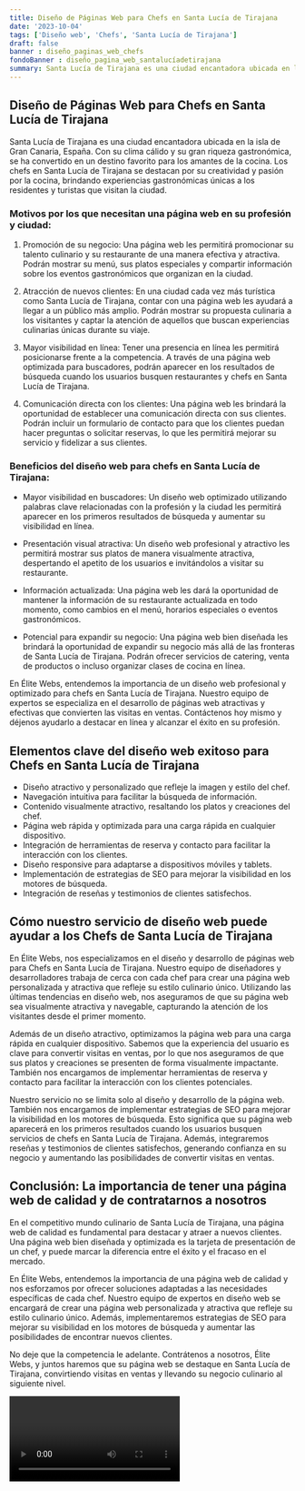 ```yaml
---
title: Diseño de Páginas Web para Chefs en Santa Lucía de Tirajana
date: '2023-10-04'
tags: ['Diseño web', 'Chefs', 'Santa Lucía de Tirajana']
draft: false
banner : diseño_paginas_web_chefs
fondoBanner : diseño_pagina_web_santalucíadetirajana
summary: Santa Lucía de Tirajana es una ciudad encantadora ubicada en la isla de Gran Canaria, España. Con su clima cálido y su gran riqueza gastronómica, se ha convertido en un destino favorito para los amantes de la cocina. Los chefs en Santa Lucía de Tirajana se destacan por su creatividad y pasión por la cocina, brindando experiencias gastronómicas únicas a los residentes y turistas que visitan la ciudad.
---
```


## Diseño de Páginas Web para Chefs en Santa Lucía de Tirajana

Santa Lucía de Tirajana es una ciudad encantadora ubicada en la isla de Gran Canaria, España. Con su clima cálido y su gran riqueza gastronómica, se ha convertido en un destino favorito para los amantes de la cocina. Los chefs en Santa Lucía de Tirajana se destacan por su creatividad y pasión por la cocina, brindando experiencias gastronómicas únicas a los residentes y turistas que visitan la ciudad.

### Motivos por los que necesitan una página web en su profesión y ciudad:

1. Promoción de su negocio: Una página web les permitirá promocionar su talento culinario y su restaurante de una manera efectiva y atractiva. Podrán mostrar su menú, sus platos especiales y compartir información sobre los eventos gastronómicos que organizan en la ciudad.

2. Atracción de nuevos clientes: En una ciudad cada vez más turística como Santa Lucía de Tirajana, contar con una página web les ayudará a llegar a un público más amplio. Podrán mostrar su propuesta culinaria a los visitantes y captar la atención de aquellos que buscan experiencias culinarias únicas durante su viaje.

3. Mayor visibilidad en línea: Tener una presencia en línea les permitirá posicionarse frente a la competencia. A través de una página web optimizada para buscadores, podrán aparecer en los resultados de búsqueda cuando los usuarios busquen restaurantes y chefs en Santa Lucía de Tirajana.

4. Comunicación directa con los clientes: Una página web les brindará la oportunidad de establecer una comunicación directa con sus clientes. Podrán incluir un formulario de contacto para que los clientes puedan hacer preguntas o solicitar reservas, lo que les permitirá mejorar su servicio y fidelizar a sus clientes.

### Beneficios del diseño web para chefs en Santa Lucía de Tirajana:

- Mayor visibilidad en buscadores: Un diseño web optimizado utilizando palabras clave relacionadas con la profesión y la ciudad les permitirá aparecer en los primeros resultados de búsqueda y aumentar su visibilidad en línea.

- Presentación visual atractiva: Un diseño web profesional y atractivo les permitirá mostrar sus platos de manera visualmente atractiva, despertando el apetito de los usuarios e invitándolos a visitar su restaurante.

- Información actualizada: Una página web les dará la oportunidad de mantener la información de su restaurante actualizada en todo momento, como cambios en el menú, horarios especiales o eventos gastronómicos.

- Potencial para expandir su negocio: Una página web bien diseñada les brindará la oportunidad de expandir su negocio más allá de las fronteras de Santa Lucía de Tirajana. Podrán ofrecer servicios de catering, venta de productos o incluso organizar clases de cocina en línea.

En Élite Webs, entendemos la importancia de un diseño web profesional y optimizado para chefs en Santa Lucía de Tirajana. Nuestro equipo de expertos se especializa en el desarrollo de páginas web atractivas y efectivas que convierten las visitas en ventas. Contáctenos hoy mismo y déjenos ayudarlo a destacar en línea y alcanzar el éxito en su profesión.

<GifSeo />

<Cta />

## Elementos clave del diseño web exitoso para Chefs en Santa Lucía de Tirajana

- Diseño atractivo y personalizado que refleje la imagen y estilo del chef.
- Navegación intuitiva para facilitar la búsqueda de información.
- Contenido visualmente atractivo, resaltando los platos y creaciones del chef.
- Página web rápida y optimizada para una carga rápida en cualquier dispositivo.
- Integración de herramientas de reserva y contacto para facilitar la interacción con los clientes.
- Diseño responsive para adaptarse a dispositivos móviles y tablets.
- Implementación de estrategias de SEO para mejorar la visibilidad en los motores de búsqueda.
- Integración de reseñas y testimonios de clientes satisfechos.

## Cómo nuestro servicio de diseño web puede ayudar a los Chefs de Santa Lucía de Tirajana

En Élite Webs, nos especializamos en el diseño y desarrollo de páginas web para Chefs en Santa Lucía de Tirajana. Nuestro equipo de diseñadores y desarrolladores trabaja de cerca con cada chef para crear una página web personalizada y atractiva que refleje su estilo culinario único. Utilizando las últimas tendencias en diseño web, nos aseguramos de que su página web sea visualmente atractiva y navegable, capturando la atención de los visitantes desde el primer momento.

Además de un diseño atractivo, optimizamos la página web para una carga rápida en cualquier dispositivo. Sabemos que la experiencia del usuario es clave para convertir visitas en ventas, por lo que nos aseguramos de que sus platos y creaciones se presenten de forma visualmente impactante. También nos encargamos de implementar herramientas de reserva y contacto para facilitar la interacción con los clientes potenciales.

Nuestro servicio no se limita solo al diseño y desarrollo de la página web. También nos encargamos de implementar estrategias de SEO para mejorar la visibilidad en los motores de búsqueda. Esto significa que su página web aparecerá en los primeros resultados cuando los usuarios busquen servicios de chefs en Santa Lucía de Tirajana. Además, integraremos reseñas y testimonios de clientes satisfechos, generando confianza en su negocio y aumentando las posibilidades de convertir visitas en ventas.

## Conclusión: La importancia de tener una página web de calidad y de contratarnos a nosotros

En el competitivo mundo culinario de Santa Lucía de Tirajana, una página web de calidad es fundamental para destacar y atraer a nuevos clientes. Una página web bien diseñada y optimizada es la tarjeta de presentación de un chef, y puede marcar la diferencia entre el éxito y el fracaso en el mercado.

En Élite Webs, entendemos la importancia de una página web de calidad y nos esforzamos por ofrecer soluciones adaptadas a las necesidades específicas de cada chef. Nuestro equipo de expertos en diseño web se encargará de crear una página web personalizada y atractiva que refleje su estilo culinario único. Además, implementaremos estrategias de SEO para mejorar su visibilidad en los motores de búsqueda y aumentar las posibilidades de encontrar nuevos clientes.

No deje que la competencia le adelante. Contrátenos a nosotros, Élite Webs, y juntos haremos que su página web se destaque en Santa Lucía de Tirajana, convirtiendo visitas en ventas y llevando su negocio culinario al siguiente nivel.

<Video />

<CtaBot job='Chefs' city='Santa Lucía de Tirajana'/>

<Gmaps query='Santa Lucía de Tirajana+españa+maps' />